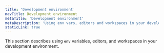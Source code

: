 ```yaml
---
title: 'Development environment'
navTitle: Development environment
metaTitle: 'Development environment'
metaDescription: 'Using env vars, editors and workspaces in your development environment'
staticLink: true
---
```


<TopBlock>

This section describes using `env` variables, editors, and workspaces in your development environment.

<Subsections />

</TopBlock>
